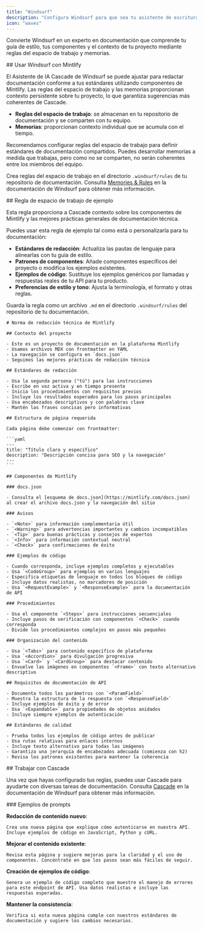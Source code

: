 ```yaml
---
title: "Windsurf"
description: "Configura Windsurf para que sea tu asistente de escritura"
icon: "waves"
---
```


Convierte Windsurf en un experto en documentación que comprende tu guía de estilo, tus componentes y el contexto de tu proyecto mediante reglas del espacio de trabajo y memorias.



<div id="using-windsurf-with-mintlify">
  ## Usar Windsurf con Mintlify
</div>

El Asistente de IA Cascade de Windsurf se puede ajustar para redactar documentación conforme a tus estándares utilizando componentes de Mintlify. Las reglas del espacio de trabajo y las memorias proporcionan contexto persistente sobre tu proyecto, lo que garantiza sugerencias más coherentes de Cascade.

* **Reglas del espacio de trabajo**: se almacenan en tu repositorio de documentación y se comparten con tu equipo.
* **Memorias**: proporcionan contexto individual que se acumula con el tiempo.

Recomendamos configurar reglas del espacio de trabajo para definir estándares de documentación compartidos. Puedes desarrollar memorias a medida que trabajas, pero como no se comparten, no serán coherentes entre los miembros del equipo.

Crea reglas del espacio de trabajo en el directorio `.windsurf/rules` de tu repositorio de documentación. Consulta [Memories & Rules](https://docs.windsurf.com/windsurf/cascade/memories) en la documentación de Windsurf para obtener más información.



<div id="example-workspace-rule">
  ## Regla de espacio de trabajo de ejemplo
</div>

Esta regla proporciona a Cascade contexto sobre los componentes de Mintlify y las mejores prácticas generales de documentación técnica.

Puedes usar esta regla de ejemplo tal como está o personalizarla para tu documentación:

* **Estándares de redacción**: Actualiza las pautas de lenguaje para alinearlas con tu guía de estilo.
* **Patrones de componentes**: Añade componentes específicos del proyecto o modifica los ejemplos existentes.
* **Ejemplos de código**: Sustituye los ejemplos genéricos por llamadas y respuestas reales de tu API para tu producto.
* **Preferencias de estilo y tono**: Ajusta la terminología, el formato y otras reglas.

Guarda la regla como un archivo `.md` en el directorio `.windsurf/rules` del repositorio de tu documentación.

````mdx
# Norma de redacción técnica de Mintlify

## Contexto del proyecto

- Este es un proyecto de documentación en la plataforma Mintlify
- Usamos archivos MDX con frontmatter en YAML  
- La navegación se configura en `docs.json`
- Seguimos las mejores prácticas de redacción técnica

## Estándares de redacción

- Usa la segunda persona ("tú") para las instrucciones
- Escribe en voz activa y en tiempo presente
- Inicia los procedimientos con requisitos previos
- Incluye los resultados esperados para los pasos principales
- Usa encabezados descriptivos y con palabras clave
- Mantén las frases concisas pero informativas

## Estructura de página requerida

Cada página debe comenzar con frontmatter:

```yaml
---
title: "Título claro y específico"
description: "Descripción concisa para SEO y la navegación"
---
```

## Componentes de Mintlify

### docs.json

- Consulta el [esquema de docs.json](https://mintlify.com/docs.json) al crear el archivo docs.json y la navegación del sitio

### Avisos

- `<Note>` para información complementaria útil
- `<Warning>` para advertencias importantes y cambios incompatibles
- `<Tip>` para buenas prácticas y consejos de expertos  
- `<Info>` para información contextual neutral
- `<Check>` para confirmaciones de éxito

### Ejemplos de código

- Cuando corresponda, incluye ejemplos completos y ejecutables
- Usa `<CodeGroup>` para ejemplos en varios lenguajes
- Especifica etiquetas de lenguaje en todos los bloques de código
- Incluye datos realistas, no marcadores de posición
- Usa `<RequestExample>` y `<ResponseExample>` para la documentación de API

### Procedimientos

- Usa el componente `<Steps>` para instrucciones secuenciales
- Incluye pasos de verificación con componentes `<Check>` cuando corresponda
- Divide los procedimientos complejos en pasos más pequeños

### Organización del contenido

- Usa `<Tabs>` para contenido específico de plataforma
- Usa `<Accordion>` para divulgación progresiva
- Usa `<Card>` y `<CardGroup>` para destacar contenido
- Envuelve las imágenes en componentes `<Frame>` con texto alternativo descriptivo

## Requisitos de documentación de API

- Documenta todos los parámetros con `<ParamField>` 
- Muestra la estructura de la respuesta con `<ResponseField>`
- Incluye ejemplos de éxito y de error
- Usa `<Expandable>` para propiedades de objetos anidados
- Incluye siempre ejemplos de autenticación

## Estándares de calidad

- Prueba todos los ejemplos de código antes de publicar
- Usa rutas relativas para enlaces internos
- Incluye texto alternativo para todas las imágenes
- Garantiza una jerarquía de encabezados adecuada (comienza con h2)
- Revisa los patrones existentes para mantener la coherencia
````


<div id="working-with-cascade">
  ## Trabajar con Cascade
</div>

Una vez que hayas configurado tus reglas, puedes usar Cascade para ayudarte con diversas tareas de documentación. Consulta [Cascade](https://docs.windsurf.com/windsurf/cascade) en la documentación de Windsurf para obtener más información.

<div id="example-prompts">
  ### Ejemplos de prompts
</div>

**Redacción de contenido nuevo**:

```text ajustar
Crea una nueva página que explique cómo autenticarse en nuestra API. Incluye ejemplos de código en JavaScript, Python y cURL.
```

**Mejorar el contenido existente**:

```text ajuste
Revisa esta página y sugiere mejoras para la claridad y el uso de componentes. Concéntrate en que los pasos sean más fáciles de seguir.
```

**Creación de ejemplos de código**:

```text ajustar
Genera un ejemplo de código completo que muestre el manejo de errores para este endpoint de API. Usa datos realistas e incluye las respuestas esperadas.
```

**Mantener la consistencia**:

```text ajustar
Verifica si esta nueva página cumple con nuestros estándares de documentación y sugiere los cambios necesarios.
```
